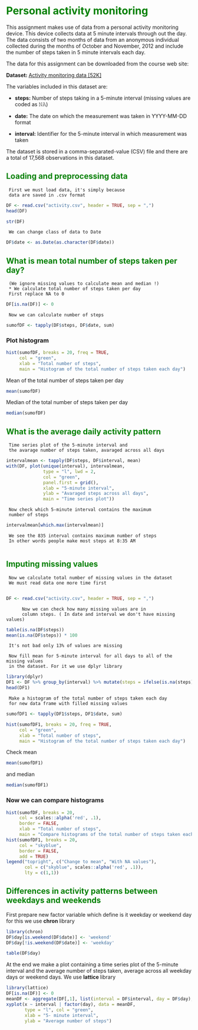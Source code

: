 
# <font color = "green"> Personal activity monitoring  </font>


This assignment makes use of data from a personal activity monitoring device. This device collects data at 5 minute intervals through out the day. The data consists of two months of data from an anonymous individual collected during the months of October and November, 2012 and include the number of steps taken in 5 minute intervals each day.

The data for this assignment can be downloaded from the course web site:

<b>Dataset: </b> <a href="https://d396qusza40orc.cloudfront.net/repdata%2Fdata%2Factivity.zip">Activity monitoring data [52K]</a>

The variables included in this dataset are: 

* <b>steps:</b> Number of steps taking in a 5-minute interval (missing values are coded as 𝙽𝙰)

* <b>date:</b> The date on which the measurement was taken in YYYY-MM-DD format

* <b>interval:</b> Identifier for the 5-minute interval in which measurement was taken

The dataset is stored in a comma-separated-value (CSV) file and there are a total of 17,568 observations in this dataset.

## <font color = "green"> Loading and preprocessing data </font>
     First we must load data, it's simply because 
     data are saved in .csv format 
```r
DF <- read.csv("activity.csv", header = TRUE, sep = ",")
head(DF)

str(DF)
```
     We can change class of data to Date
```r
DF$date <- as.Date(as.character(DF$date))
```
## <font color = "green"> What is mean total number of steps taken per day? </font>
     (We ignore missing values to calculate mean and median !)
     * We calculate total number of steps taken per day
     First replace NA to 0 
``` r
DF[is.na(DF)] <- 0
```
     Now we can calculate number of steps
``` r
sumofDF <- tapply(DF$steps, DF$date, sum)
```
### Plot histogram
```r
hist(sumofDF, breaks = 20, freq = TRUE, 
     col = "green", 
     xlab = "Total number of steps", 
     main = "Histogram of the total number of steps taken each day")
```

Mean of the total number of steps taken per day

``` r
mean(sumofDF)
```

Median of the total number of steps taken per day
``` r
median(sumofDF)
```

## <font color = "green"> What is the average daily activity pattern </font>

     Time series plot of the 5-minute interval and 
     the avarage number of steps taken, avaraged across all days

```r
intervalmean <- tapply(DF$steps, DF$interval, mean)
with(DF, plot(unique(interval), intervalmean, 
              type = "l", lwd = 2,
              col = "green",
              panel.first = grid(),
              xlab = "5-minute interval",
              ylab = "Avaraged steps across all days",
              main = "Time series plot"))
```
     
     
     Now check which 5-minute interval contains the maximum
     number of steps
``` r
intervalmean[which.max(intervalmean)]
```
     We see the 835 interval contains maximum number of steps
     In other words people make most steps at 8:35 AM
     
## <font color = "green"> Imputing missing values </font>
     
     Now we calculate total number of missing values in the dataset
     We must read data one more time first
     
``` r
DF <- read.csv("activity.csv", header = TRUE, sep = ",")
```
          Now we can check how many missing values are in 
          column steps. ( In date and interval we don't have missing values)
```r
table(is.na(DF$steps))
mean(is.na(DF$steps)) * 100
```
     It's not bad only 13% of values are missing 
     
     Now fill mean for 5-minute interval for all days to all of the missing values 
     in the dataset. For it we use dplyr library

``` r
library(dplyr)
DF1 <- DF %>% group_by(interval) %>% mutate(steps = ifelse(is.na(steps), mean(steps, na.rm = TRUE), steps))
head(DF1)
```
     
     Make a histogram of the total number of steps taken each day 
     for new data frame with filled missing values
```r
sumofDF1 <- tapply(DF1$steps, DF1$date, sum)

hist(sumofDF1, breaks = 20, freq = TRUE, 
     col = "green", 
     xlab = "Total number of steps", 
     main = "Histogram of the total number of steps taken each day")
```


Check mean 
```r
mean(sumofDF1)
```
and median
```r
median(sumofDF1)
```
### Now we can compare histograms 



```r
hist(sumofDF, breaks = 20,
     col = scales::alpha('red', .1), 
     border = FALSE,
     xlab = "Total number of steps",
     main = "Compare histograms of the total number of steps taken each day")
hist(sumofDF1, breaks = 20, 
     col = "skyblue",
     border = FALSE,
     add = TRUE)
legend("topright", c("Change to mean", "With NA values"), 
       col = c("skyblue", scales::alpha('red', .1)), 
       lty = c(1,1))
```

## <font color = "green"> Differences in activity patterns between weekdays and weekends </font>

First prepare new factor variable which define is it weekday or weekend day
for this  we use <b> chron </b> library

```r
library(chron)
DF$day[is.weekend(DF$date)] <- 'weekend'
DF$day[!is.weekend(DF$date)] <- 'weekday'

table(DF$day)
```

At the end we make a plot containing a time series plot 
of the 5-minute interval and the average number of steps taken,
average across all weekday days or weekend days. We use <b> lattice </b> library

``` r
library(lattice)
DF[is.na(DF)] <- 0
meanDF <- aggregate(DF[,1], list(interval = DF$interval, day = DF$day), mean)
xyplot(x ~ interval | factor(day), data = meanDF, 
       type = "l", col = "green",
       xlab = "5- minute interval",
       ylab = "Average number of steps")

```